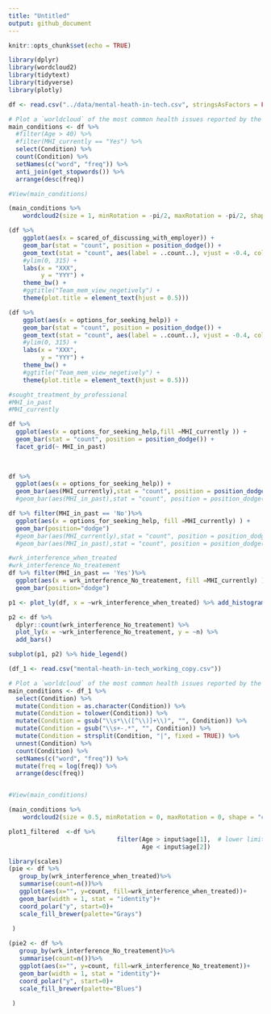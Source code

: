 ```yaml
---
title: "Untitled"
output: github_document
---
```


```r
knitr::opts_chunk$set(echo = TRUE)
```

```r
library(dplyr)
library(wordcloud2)
library(tidytext)
library(tidyverse)
library(plotly)

df <- read.csv("../data/mental-heath-in-tech.csv", stringsAsFactors = FALSE)
```

```r


# Plot a `worldcloud` of the most common health issues reported by the interviewees.
main_conditions <- df %>%
  #filter(Age > 40) %>%
  #filter(MHI_currently == "Yes") %>%
  select(Condition) %>%
  count(Condition) %>%
  setNames(c("word", "freq")) %>%
  anti_join(get_stopwords()) %>%
  arrange(desc(freq))

#View(main_conditions)

(main_conditions %>%
    wordcloud2(size = 1, minRotation = -pi/2, maxRotation = -pi/2, shape = "circle"))
```



```r
(df %>%
    ggplot(aes(x = scared_of_discussing_with_employer)) +
    geom_bar(stat = "count", position = position_dodge()) +
    geom_text(stat = "count", aes(label = ..count..), vjust = -0.4, colour = "black") +
    #ylim(0, 315) +
    labs(x = "XXX",
         y = "YYY") +
    theme_bw() +
    #ggtitle("Team_mem_view_negetively") +
    theme(plot.title = element_text(hjust = 0.5)))
```
```r
(df %>%
    ggplot(aes(x = options_for_seeking_help)) +
    geom_bar(stat = "count", position = position_dodge()) +
    geom_text(stat = "count", aes(label = ..count..), vjust = -0.4, colour = "blue") +
    #ylim(0, 315) +
    labs(x = "XXX",
         y = "YYY") +
    theme_bw() +
    #ggtitle("Team_mem_view_negetively") +
    theme(plot.title = element_text(hjust = 0.5)))
```
```r
#sought_treatment_by_professional
#MHI_in_past
#MHI_currently

df %>%
  ggplot(aes(x = options_for_seeking_help,fill =MHI_currently )) +
  geom_bar(stat = "count", position = position_dodge()) +
  facet_grid(~ MHI_in_past)
  
  

```
```r
df %>%
  ggplot(aes(x = options_for_seeking_help)) +
  geom_bar(aes(MHI_currently),stat = "count", position = position_dodge()) 
  #geom_bar(aes(MHI_in_past),stat = "count", position = position_dodge())

```

```r
df %>% filter(MHI_in_past == 'No')%>%
  ggplot(aes(x = options_for_seeking_help, fill =MHI_currently) ) + 
  geom_bar(position="dodge")
  #geom_bar(aes(MHI_currently),stat = "count", position = position_dodge()) 
  #geom_bar(aes(MHI_in_past),stat = "count", position = position_dodge())

```

```r

#wrk_interference_when_treated
#wrk_interference_No_treatement
df %>% filter(MHI_in_past == 'Yes')%>%
  ggplot(aes(x = wrk_interference_No_treatement, fill =MHI_currently) ) + 
  geom_bar(position="dodge")
```


```r
p1 <- plot_ly(df, x = ~wrk_interference_when_treated) %>% add_histogram()

p2 <- df %>%
  dplyr::count(wrk_interference_No_treatement) %>%
  plot_ly(x = ~wrk_interference_No_treatement, y = ~n) %>% 
  add_bars()

subplot(p1, p2) %>% hide_legend()
```

```r
(df_1 <- read.csv("mental-heath-in-tech_working_copy.csv"))

# Plot a `worldcloud` of the most common health issues reported by the interviewees.
main_conditions <- df_1 %>% 
  select(Condition) %>% 
  mutate(Condition = as.character(Condition)) %>% 
  mutate(Condition = tolower(Condition)) %>%
  mutate(Condition = gsub("\\s*\\([^\\)]+\\)", "", Condition)) %>%
  mutate(Condition = gsub("\\s+-.*", "", Condition)) %>%
  mutate(Condition = strsplit(Condition, "|", fixed = TRUE)) %>%
  unnest(Condition) %>%
  count(Condition) %>% 
  setNames(c("word", "freq")) %>%
  mutate(freq = log(freq)) %>% 
  arrange(desc(freq))


#View(main_conditions)

(main_conditions %>% 
    wordcloud2(size = 0.5, minRotation = 0, maxRotation = 0, shape = "circle"))
```

```r
plot1_filtered  <-df %>%      
                              filter(Age > input$age[1],  # lower limit in slidebar
                                     Age < input$age[2])
```

```r
library(scales)
(pie <- df %>%
   group_by(wrk_interference_when_treated)%>%
   summarise(count=n())%>%
   ggplot(aes(x="", y=count, fill=wrk_interference_when_treated))+
   geom_bar(width = 1, stat = "identity")+
   coord_polar("y", start=0)+
   scale_fill_brewer(palette="Grays")
   
 )

(pie2 <- df %>%
   group_by(wrk_interference_No_treatement)%>%
   summarise(count=n())%>%
   ggplot(aes(x="", y=count, fill=wrk_interference_No_treatement))+
   geom_bar(width = 1, stat = "identity")+
   coord_polar("y", start=0)+
   scale_fill_brewer(palette="Blues")
   
 )
```